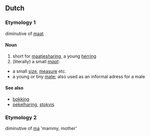 ==Dutch==

===Etymology 1===
diminutive of [[maat]]

====Noun====
{{nl-noun|maatjes|NONE}} {{n}}

# short for [[maatjesharing]], a young [[herring]] 
# (literally) a small ''[[maat]]:''
* a small [[size]], [[measure]] etc.
* a young or tiny [[mate]]; also used as an informal adress for a male

====See also====
* [[bokking]]
* [[pekelharing]], [[stokvis]]

===Etymology 2===
diminutive of [[ma]] 'mammy, mother'